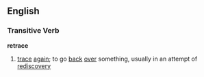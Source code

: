 ==English==
===Transitive Verb===
'''retrace'''
#[[trace]] [[again]]; to go [[back]] [[over]] something, usually in an attempt of [[rediscovery]]